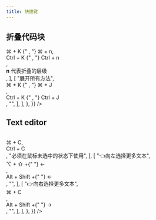 ```yaml
---
title: 快捷键
---
```



## 折叠代码块

<Table
  data={{
    position: ["start", "center", "center", "start"],
    header: ["功能", "macOS", "Windows", "备注"],
    body: {
      items: [
        [
          "折叠所有方法",
          <div>
            <Shortcut>⌘</Shortcut> + <Shortcut>K</Shortcut>
            {" , "}
            <Shortcut>⌘</Shortcut> + <Shortcut>n</Shortcut>
          </div>,
          <div>
            <Shortcut>Ctrl</Shortcut> + <Shortcut>K</Shortcut>
            {" , "}
            <Shortcut>Ctrl</Shortcut> + <Shortcut>n</Shortcut>
          </div>,
          <div>
            <b>n</b> 代表折叠的层级
          </div>,
        ],
        [
          "展开所有方法",
          <div>
            <Shortcut>⌘</Shortcut> + <Shortcut>K</Shortcut>
            {" , "}
            <Shortcut>⌘</Shortcut> + <Shortcut>J</Shortcut>
          </div>,
          <div>
            <Shortcut>Ctrl</Shortcut> + <Shortcut>K</Shortcut>
            {" , "}
            <Shortcut>Ctrl</Shortcut> + <Shortcut>J</Shortcut>
          </div>,
          "",
        ],
      ],
    },
  }}
/>

## Text editor

<Table
  data={{
    position: ["start", "center", "center", "start"],
    header: ["功能", "macOS", "Windows", "备注"],
    body: {
      items: [
        [
          "复制整行",
          <div>
            <Shortcut>⌘</Shortcut> + <Shortcut>C</Shortcut>
          </div>,
          <div>
            <Shortcut>Ctrl</Shortcut> + <Shortcut>C</Shortcut>
          </div>,
          "必须在鼠标未选中的状态下使用",
        ],
        [
          "👈向左选择更多文本",
          <div>
            <Shortcut>⌥</Shortcut> + <Shortcut>⇧</Shortcut> +{" "}
            <Shortcut>&larr;</Shortcut>
          </div>,
          <div>
            <Shortcut>Alt</Shortcut> + <Shortcut>Shift</Shortcut> +{" "}
            <Shortcut>&larr;</Shortcut>
          </div>,
          "",
        ],
        [
          "👉向右选择更多文本",
          <div>
            <Shortcut>⌘</Shortcut> + <Shortcut>C</Shortcut>
          </div>,
          <div>
            <Shortcut>Alt</Shortcut> + <Shortcut>Shift</Shortcut> +{" "}
            <Shortcut>&rarr;</Shortcut>
          </div>,
          "",
        ],
      ],
    },
  }}
/>

